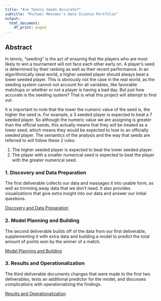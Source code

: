 ```yaml
---
title: "Are Tennis Seeds Accurate?"
subtitle: "Michael Messmer's Data Science Portfolio"
output:
  html_document:
    df_print: paged
---
```


## Abstract

In tennis, "seeding" is the act of ensuring that the players who are most likely to win a tournament will not face each other early on. A player's seed is determined by their ranking as well as their recent performance. In an algorithmically ideal world, a higher seeded player should always beat a lower seeded player. This is obviously not the case in the real world, as the seeding system cannot not account for all variables, like favorable matchups or whether or not a player is having a bad day. But just how accurate is the seeding system? That is what this project will attempt to find out.

It is important to note that the lower the numeric value of the seed is, the higher the seed is. For example, a 3 seeded player is expected to beat a 7 seeded player. So although the numeric value we are assigning is greater than the official seeds, this actually means that they will be treated as a lower seed, which means they would be expected to lose to an officially seeded player. The semantics of the analysis and the way that seeds are referred to will follow these 2 rules:

1. The higher seeded player is expected to beat the lower seeded player.
2. The player with a smaller numerical seed is expected to beat the player with the greater numerical seed.

### 1. Discovery and Data Preparation

The first deliverable collects our data and massages it into usable form, as well as trimming away data that we don't need. It also provides visualizations that give extra insight into our data and answer our initial questions.

<a href="deliverable1.html">Discovery and Data Preparation</a>

### 2. Model Planning and Building

The second deliverable builds off of the data from our first deliverable, supplementing it with extra data and building a model to predict the total amount of points won by the winner of a match.

<a href="deliverable2.html">Model Planning and Building</a>

### 3. Results and Operationalization

The third deliverable documents changes that were made to the first two deliverables, tests an additional predictor for the model, and discusses complications with operationalizing the findings.

<a href="deliverable3.html">Results and Operationalization</a>

